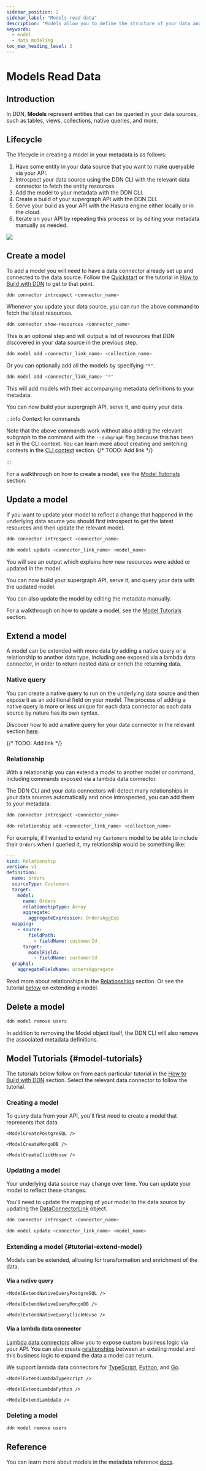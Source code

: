 ```yaml
---
sidebar_position: 2
sidebar_label: "Models read data"
description: "Models allow you to define the structure of your data and how it can be queried."
keywords:
  - model
  - data modeling
toc_max_heading_level: 3
---
```




# Models Read Data

## Introduction

In DDN, **Models** represent entities that can be queried in your data sources, such as tables, views, collections,
native queries, and more.

## Lifecycle

The lifecycle in creating a model in your metadata is as follows:

1. Have some entity in your data source that you want to make queryable via your API.
2. Introspect your data source using the DDN CLI with the relevant data connector to fetch the entity resources.
3. Add the model to your metadata with the DDN CLI.
4. Create a build of your supergraph API with the DDN CLI.
5. Serve your build as your API with the Hasura engine either locally or in the cloud.
6. Iterate on your API by repeating this process or by editing your metadata manually as needed.

![](/img/data-modeling/ddn-cli-process.png)

## Create a model

To add a model you will need to have a data connector already set up and connected to the data source. Follow the
[Quickstart](/getting-started/quickstart) or the tutorial in [How to Build with DDN](/getting-started/overview.mdx) to
get to that point.

```bash title="Introspect your data source:"
ddn connector introspect <connector_name>
```

Whenever you update your data source, you can run the above command to fetch the latest resources.

```bash title="Show the resources discovered from your data source:"
ddn connector show-resources <connector_name>
```

This is an optional step and will output a list of resources that DDN discovered in your data source in the previous
step.

```bash
ddn model add <connector_link_name> <collection_name>
```

Or you can optionally add all the models by specifying `"*"`.

```bash
ddn model add <connector_link_name> "*"
```

This will add models with their accompanying metadata definitions to your metadata.

You can now build your supergraph API, serve it, and query your data.

:::info Context for commands

Note that the above commands work without also adding the relevant subgraph to the command with the `--subgraph` flag
because this has been set in the CLI context. You can learn more about creating and switching contexts in the
[CLI context](/getting-started/overview.mdx) section. {/* TODO: Add link */}

:::

For a walkthrough on how to create a model, see the [Model Tutorials](#model-tutorials) section.

## Update a model

If you want to update your model to reflect a change that happened in the underlying data source you should first
introspect to get the latest resources and then update the relevant model.

```bash title="Introspect your data source:"
ddn connector introspect <connector_name>
```

```bash title="Then, update your existing model:"
ddn model update <connector_link_name> <model_name>
```

You will see an output which explains how new resources were added or updated in the model.

You can now build your supergraph API, serve it, and query your data with the updated model.

You can also update the model by editing the metadata manually.

For a walkthrough on how to update a model, see the [Model Tutorials](#model-tutorials) section.

## Extend a model

A model can be extended with more data by adding a native query or a relationship to another data type, including one
exposed via a lambda data connector, in order to return nested data or enrich the returning data.

### Native query

You can create a native query to run on the underlying data source and then expose it as an additional field on your
model. The process of adding a native query is more or less unique for each data connector as each data source by nature
has its own syntax.

Discover how to add a native query for your data connector in the relevant section [here](/).

{/* TODO: Add link */}

### Relationship

With a relationship you can extend a model to another model or command, including commands exposed via a lambda data
connector.

The DDN CLI and your data connectors will detect many relationships in your data sources automatically and once
introspected, you can add them to your metadata.

```bash title="Introspect your data source:"
ddn connector introspect <connector_name>
```

```bash title="Add relationships to your metadata:"
ddn relationship add <connector_link_name> <collection_name>
```

For example, if I wanted to extend my `Customers` model to be able to include their `Orders` when I queried it, my
relationship would be something like:

```yaml title="Relationship definition:"
---
kind: Relationship
version: v1
definition:
  name: orders
  sourceType: Customers
  target:
    model:
      name: Orders
      relationshipType: Array
      aggregate:
        aggregateExpression: OrdersAggExp
  mapping:
    - source:
        fieldPath:
          - fieldName: customerId
      target:
        modelField:
          - fieldName: customerId
  graphql:
    aggregateFieldName: ordersAggregate
```

Read more about relationships in the [Relationships](/data-modeling/relationship.mdx) section. Or see the tutorial
[below](#tutorial-extend-model) on extending a model.

## Delete a model

```bash title="If you no longer need a model, you can delete it:"
ddn model remove users
```

In addition to removing the Model object itself, the DDN CLI will also remove the associated metadata definitions.

## Model Tutorials {#model-tutorials}

The tutorials below follow on from each particular tutorial in the
[How to Build with DDN](/getting-started/overview.mdx) section. Select the relevant data connector to follow the
tutorial.

### Creating a model

To query data from your API, you'll first need to create a model that represents that data.

<Tabs groupId="source-preference" className="api-tabs">
  <TabItem value="PostgreSQL" label="PostgreSQL">

    <ModelCreatePostgreSQL />

  </TabItem>
  <TabItem value="MongoDB" label="MongoDB">

    <ModelCreateMongoDB />

  </TabItem>
  <TabItem value="ClickHouse" label="ClickHouse">

    <ModelCreateClickHouse />

  </TabItem>
</Tabs>

### Updating a model

Your underlying data source may change over time. You can update your model to reflect these changes.

You'll need to update the mapping of your model to the data source by updating the
[DataConnectorLink](/supergraph-modeling/data-connector-links.mdx) object.

```bash title="Introspect your data source:"
ddn connector introspect <connector_name>
```

```bash title="Then, update your model:"
ddn model update <connector_link_name> <model_name>
```

### Extending a model {#tutorial-extend-model}

Models can be extended, allowing for transformation and enrichment of the data.

#### Via a native query

<Tabs groupId="source-preference" className="api-tabs">
  <TabItem value="PostgreSQL" label="PostgreSQL">

    <ModelExtendNativeQueryPostgreSQL />

  </TabItem>
  <TabItem value="MongoDB" label="MongoDB">

    <ModelExtendNativeQueryMongoDB />

  </TabItem>
  <TabItem value="ClickHouse" label="ClickHouse">

    <ModelExtendNativeQueryClickHouse />

  </TabItem>
</Tabs>

#### Via a lambda data connector

[Lambda data connectors](/business-logic/overview.mdx) allow you to expose custom business logic via your API. You can
also create [relationships](/data-modeling/relationship.mdx) between an existing model and this business logic to expand
the data a model can return.

We support lambda data connectors for [TypeScript](/business-logic/typescript.mdx),
[Python](/business-logic/python.mdx), and [Go](/business-logic/go.mdx).

<Tabs groupId="source-preference" className="api-tabs">
  <TabItem value="ts" label="TypeScript">

    <ModelExtendLambdaTypescript />

  </TabItem>
  <TabItem value="python" label="Python">

    <ModelExtendLambdaPython />

  </TabItem>
  <TabItem value="go" label="Go">

    <ModelExtendLambdaGo />

  </TabItem>
</Tabs>

### Deleting a model

```bash title="If you no longer need a model, you can delete it:"
ddn model remove users
```

## Reference

You can learn more about models in the metadata reference [docs](/supergraph-modeling/models.mdx).

